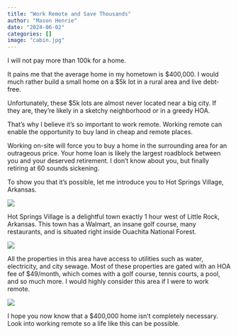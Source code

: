 ```yaml
---
title: "Work Remote and Save Thousands"
author: "Mason Henrie"
date: "2024-06-02"
categories: []
image: "cabin.jpg"
---
```


I will not pay more than 100k for a home.



It pains me that the average home in my hometown is $400,000. I would much rather build a small home on a $5k lot in a rural area and live debt-free.

Unfortunately, these $5k lots are almost never located near a big city. If they are, they're likely in a sketchy neighborhood or in a greedy HOA.

That's why I believe it's so important to work remote. Working remote can enable the opportunity to buy land in cheap and remote places.

Working on-site will force you to buy a home in the surrounding area for an outrageous price. Your home loan is likely the largest roadblock between you and your deserved retirement. I don't know about you, but finally retiring at 60 sounds sickening.

To show you that it's possible, let me introduce you to Hot Springs Village, Arkansas.

![](village.png)

Hot Springs Village is a delightful town exactly 1 hour west of Little Rock, Arkansas. This town has a Walmart, an insane golf course, many restaurants, and is situated right inside Ouachita National Forest.

![](map.png)

All the properties in this area have access to utilities such as water, electricity, and city sewage. Most of these properties are gated with an HOA fee of $49/month, which comes with a golf course, tennis courts, a pool, and so much more. I would highly consider this area if I were to work remote.

![](arkansas.png)

I hope you now know that a $400,000 home isn't completely necessary. Look into working remote so a life like this can be possible.



